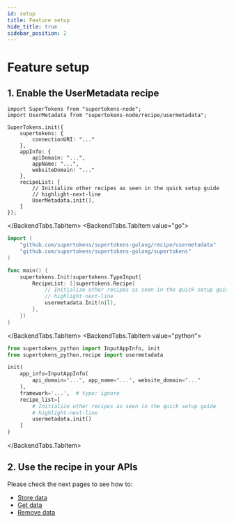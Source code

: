 ```yaml
---
id: setup
title: Feature setup
hide_title: true
sidebar_position: 2
---
```



# Feature setup

## 1. Enable the UserMetadata recipe

<BackendTabs>
<BackendTabs.TabItem value="nodejs">

```tsx
import SuperTokens from "supertokens-node";
import UserMetadata from "supertokens-node/recipe/usermetadata";

SuperTokens.init({
    supertokens: {
        connectionURI: "..."
    },
    appInfo: {
        apiDomain: "...",
        appName: "...",
        websiteDomain: "..."
    },
    recipeList: [
        // Initialize other recipes as seen in the quick setup guide
        // highlight-next-line
        UserMetadata.init(),
    ]
});
```

</BackendTabs.TabItem>
<BackendTabs.TabItem value="go">

```go
import (
	"github.com/supertokens/supertokens-golang/recipe/usermetadata"
	"github.com/supertokens/supertokens-golang/supertokens"
)

func main() {
	supertokens.Init(supertokens.TypeInput{
		RecipeList: []supertokens.Recipe{
            // Initialize other recipes as seen in the quick setup guide
            // highlight-next-line
			usermetadata.Init(nil),
		},
	})
}
```

</BackendTabs.TabItem> 
<BackendTabs.TabItem value="python">

```python
from supertokens_python import InputAppInfo, init
from supertokens_python.recipe import usermetadata

init(
    app_info=InputAppInfo(
        api_domain="...", app_name="...", website_domain="..."
    ),
    framework='...',  # type: ignore
    recipe_list=[
        # Initialize other recipes as seen in the quick setup guide
        # highlight-next-line
        usermetadata.init()
    ]
)
```

</BackendTabs.TabItem>
</BackendTabs>

## 2. Use the recipe in your APIs

Please check the next pages to see how to:
- [Store data](./store-data)
- [Get data](./get-data)
- [Remove data](./clear-data)

